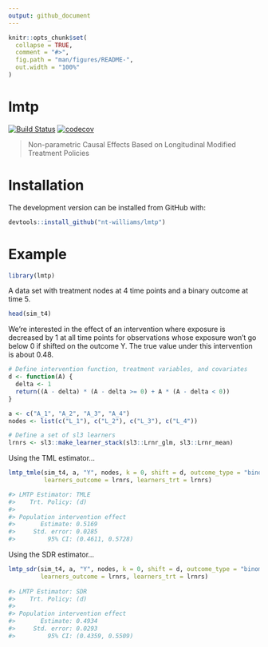 ```yaml
---
output: github_document
---
```


<!-- README.md is generated from README.Rmd. Please edit that file -->

```r
knitr::opts_chunk$set(
  collapse = TRUE,
  comment = "#>",
  fig.path = "man/figures/README-",
  out.width = "100%"
)
```

# lmtp

<!-- badges: start -->
[![Build Status](https://travis-ci.com/nt-williams/lmtp.svg?token=DA4a53nWMx6q9LisKdRD&branch=master)](https://travis-ci.com/nt-williams/lmtp)
[![codecov](https://codecov.io/gh/nt-williams/lmtp/branch/master/graph/badge.svg?token=TFQNTischL)](https://codecov.io/gh/nt-williams/lmtp)
<!-- badges: end -->

> Non-parametric Causal Effects Based on Longitudinal Modified Treatment Policies

# Installation

The development version can be installed from GitHub with: 

```r
devtools::install_github("nt-williams/lmtp")
```

# Example

```r
library(lmtp)
```

A data set with treatment nodes at 4 time points and a binary outcome at time 5.

```r
head(sim_t4)
```

We're interested in the effect of an intervention where exposure is decreased by 1 at all time points for observations whose exposure won't go below 0 if shifted on the outcome Y. The true value under this intervention is about 0.48.

```r
# Define intervention function, treatment variables, and covariates
d <- function(A) {
  delta <- 1
  return((A - delta) * (A - delta >= 0) + A * (A - delta < 0))
}

a <- c("A_1", "A_2", "A_3", "A_4")
nodes <- list(c("L_1"), c("L_2"), c("L_3"), c("L_4"))

# Define a set of sl3 learners
lrnrs <- sl3::make_learner_stack(sl3::Lrnr_glm, sl3::Lrnr_mean)
```

Using the TML estimator...

```r
lmtp_tmle(sim_t4, a, "Y", nodes, k = 0, shift = d, outcome_type = "binomial",
          learners_outcome = lrnrs, learners_trt = lrnrs)

#> LMTP Estimator: TMLE
#>    Trt. Policy: (d)
#> 
#> Population intervention effect
#>       Estimate: 0.5169
#>     Std. error: 0.0285
#>         95% CI: (0.4611, 0.5728)
```

Using the SDR estimator...

```r
lmtp_sdr(sim_t4, a, "Y", nodes, k = 0, shift = d, outcome_type = "binomial",
         learners_outcome = lrnrs, learners_trt = lrnrs)
         
#> LMTP Estimator: SDR
#>    Trt. Policy: (d)
#> 
#> Population intervention effect
#>       Estimate: 0.4934
#>     Std. error: 0.0293
#>         95% CI: (0.4359, 0.5509)
```


